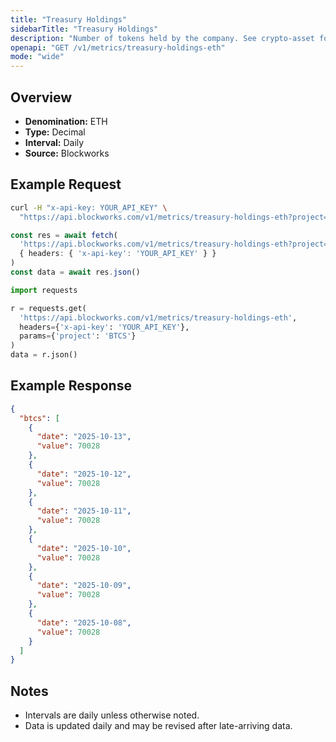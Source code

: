 ```yaml
---
title: "Treasury Holdings"
sidebarTitle: "Treasury Holdings"
description: "Number of tokens held by the company. See crypto-asset for asset indicator"
openapi: "GET /v1/metrics/treasury-holdings-eth"
mode: "wide"
---
```


## Overview

- **Denomination:** ETH
- **Type:** Decimal
- **Interval:** Daily
- **Source:** Blockworks

## Example Request

<CodeGroup>

```bash cURL
curl -H "x-api-key: YOUR_API_KEY" \
  "https://api.blockworks.com/v1/metrics/treasury-holdings-eth?project=BTCS"
```

```typescript TypeScript
const res = await fetch(
  'https://api.blockworks.com/v1/metrics/treasury-holdings-eth?project=BTCS',
  { headers: { 'x-api-key': 'YOUR_API_KEY' } }
)
const data = await res.json()
```

```python Python
import requests

r = requests.get(
  'https://api.blockworks.com/v1/metrics/treasury-holdings-eth',
  headers={'x-api-key': 'YOUR_API_KEY'},
  params={'project': 'BTCS'}
)
data = r.json()
```

</CodeGroup>

## Example Response

```json
{
  "btcs": [
    {
      "date": "2025-10-13",
      "value": 70028
    },
    {
      "date": "2025-10-12",
      "value": 70028
    },
    {
      "date": "2025-10-11",
      "value": 70028
    },
    {
      "date": "2025-10-10",
      "value": 70028
    },
    {
      "date": "2025-10-09",
      "value": 70028
    },
    {
      "date": "2025-10-08",
      "value": 70028
    }
  ]
}
```

## Notes
- Intervals are daily unless otherwise noted.
- Data is updated daily and may be revised after late-arriving data.